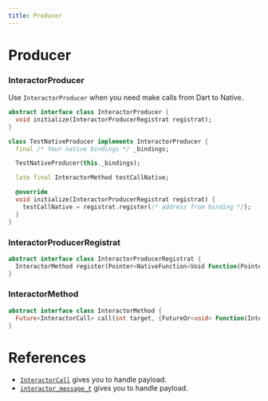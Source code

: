 ```yaml
---
title: Producer
---
```


# Producer

### InteractorProducer
Use `InteractorProducer` when you need make calls from Dart to Native.

```dart title="Declaration"
abstract interface class InteractorProducer {
  void initialize(InteractorProducerRegistrat registrat);
}
```

```dart title="Example"
class TestNativeProducer implements InteractorProducer {
  final /* Your native bindings */ _bindings;

  TestNativeProducer(this._bindings);

  late final InteractorMethod testCallNative;

  @override
  void initialize(InteractorProducerRegistrat registrat) {
    testCallNative = registrat.register(/* address from binding */);
  }
}
```

### InteractorProducerRegistrat
```dart title="Declaration"
abstract interface class InteractorProducerRegistrat {
  InteractorMethod register(Pointer<NativeFunction<Void Function(Pointer<interactor_message_t>)>> pointer);
}
```

### InteractorMethod
```dart title="Declaration"
abstract interface class InteractorMethod {
  Future<InteractorCall> call(int target, {FutureOr<void> Function(InteractorCall message)? configurator});
}
```

# References
* [`InteractorCall`](call) gives you to handle payload.
* [`interactor_message_t`](../native/message) gives you to handle payload.
